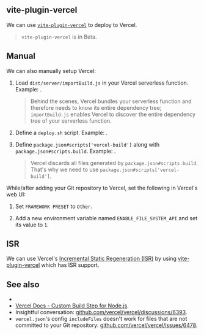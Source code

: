 
## vite-plugin-vercel

We can use [`vite-plugin-vercel`](https://github.com/magne4000/vite-plugin-vercel) to deploy to Vercel.

> `vite-plugin-vercel` is in Beta.

## Manual

We can also manually setup Vercel:

 1. Load `dist/server/importBuild.js` in your Vercel serverless function.
    Example: <RepoLink path='/examples/vercel/vercel/render.js' />.
    > Behind the scenes, Vercel bundles your serverless function and therefore needs to know its entire dependency tree;
    > `importBuild.js` enables Vercel to discover the entire dependency tree of your serverless function.

 2. Define a `deploy.sh` script.
    Example: <RepoLink path='/examples/vercel/vercel/deploy.sh' />.

 3. Define `package.json#scripts['vercel-build']` along with `package.json#scripts.build`.
    Example: <RepoLink path='/examples/vercel/package.json' />.
    > Vercel discards all files generated by `package.json#scripts.build`. That's why we need to use `package.json#scripts['vercel-build']`.

While/after adding your Git repository to Vercel, set the following in Vercel's web UI:

 1. Set `FRAMEWORK PRESET` to `Other`.

 2. Add a new environment variable named `ENABLE_FILE_SYSTEM_API` and set its value to `1`.

## ISR

We can use Vercel's [Incremental Static Regeneration (ISR)](https://vercel.com/docs/concepts/next.js/incremental-static-regeneration) by using [vite-plugin-vercel](https://github.com/magne4000/vite-plugin-vercel) which has ISR support.

## See also

 - <Link href="/importBuild.js" />
 - [Vercel Docs - Custom Build Step for Node.js](https://vercel.com/docs/runtimes#advanced-usage/advanced-node-js-usage/custom-build-step-for-node-js).
 - Insightful conversation: [github.com/vercel/vercel/discussions/6393](https://github.com/vercel/vercel/discussions/6393#discussioncomment-1008607).
 - `vercel.json`'s config `includeFiles` doesn't work for files that are not committed to your Git repository: [github.com/vercel/vercel/issues/6478](https://github.com/vercel/vercel/issues/6478).
